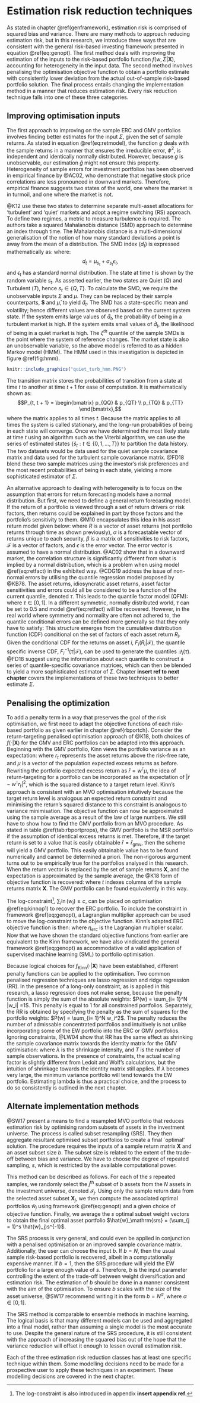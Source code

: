 # Estimation risk reduction techniques

As stated in chapter \@ref(genframework), estimation risk is comprised of squared bias and variance.
There are many methods to approach reducing estimation risk, but in this research,  we introduce three
ways that are consistent with the general risk-based investing framework presented in equation
\@ref(eq:genopt). The first method deals with improving the estimation of the inputs to the risk-based
portfolio function $f(w, \Sigma|\textbf{X})$, accounting for heterogeneity in the input data. The
second method involves penalising the optimisation objective function to obtain a portfolio estimate
with consistently lower deviation from the actual out-of-sample risk-based portfolio solution. The
final process entails changing the implementation method in a manner that reduces estimation risk.
Every risk reduction technique falls into one of these three categories.

## Improving optimisation inputs

The first approach to improving on the sample ERC and GMV portfolios involves finding better estimates
for the input $\Sigma$, given the set of sample returns. As stated in equation \@ref(eq:retmodel),
the function $g$ deals with the sample returns in a manner that ensures the irreducible error,
$\phi^2$, is independent and identically normally distributed. However, because $g$ is unobservable,
our estimation $\hat{g}$ might not ensure this property. Heterogeneity of sample errors for investment
portfolios has been observed in empirical finance by @AC02, who demonstrate that negative stock
price correlations are less pronounced in downward markets. Therefore, empirical finance suggests two
states of the world, one where the market is in turmoil, and one where the market is not. 

@K12 use these two states to determine separate multi-asset allocations for 'turbulent' and 'quiet'
markets and adopt a regime switching (RS) approach. To define two regimes, a metric to measure
turbulence is required. The authors take a squared Mahalanobis distance (SMD) approach to determine an
index through time. The Mahalanobis distance is a multi-dimensional generalisation of the notion of how
many standard deviations a point is away from the mean of a distribution. The SMD index ($d_t$) is
expressed mathematically as:
\begin{align}
d_t = (R_t - \mu)\Sigma^{-1}(R_t - \mu)^\intercal,
\end{align}
where: $$d_t = \mu_{s_t} + \sigma_{s_t}\epsilon_t,$$ and $\epsilon_t$ has a standard normal
distribution. The state at time $t$ is shown by the random variable $s_t$. As asserted earlier, the two
states are Quiet ($Q$) and Turbulent ($T$), hence $s_t \in \{Q, T\}$. To calculate the SMD, we require
the unobservable inputs $\Sigma$ and $\mu$. They can be replaced by their sample counterparts,
$\textbf{S}$ and $\hat{\mu}$, to yield $\hat{d}_t$. The SMD has a state-specific mean and volatility;
hence different values are observed based on the current system state. If the system emits large values
of $\hat{d}_t$, the probability of being in a turbulent market is high. If the system emits small
values of $\hat{d}_t$, the likelihood of being in a quiet market is high. The $\zeta^{th}$ quantile of
the sample SMDs is the point where the system of reference changes. The market state is also an
unobservable variable, so the above model is referred to as a hidden Markov model (HMM). The HMM used
in this investigation is depicted in figure \@ref(fig:hmm).

```r
knitr::include_graphics("quiet_turb_hmm.PNG")
```

The transition matrix stores the probabilities of transition from a state at time $t$ to another at
time $t + 1$ for ease of computation. It is mathematically shown as:
$$P_{t, t + 1} = \begin{bmatrix} 
p_{QQ} & p_{QT} \\
p_{TQ} & p_{TT}  
\end{bmatrix},$$
where the matrix applies to all times $t$. Because the matrix applies to all times the system is called
stationary, and the long-run probabilities of being in each state will converge. Once we have
determined the most likely state at time $t$ using an algorithm such as the Viterbi algorithm,  we can
use the series of estimated states $\{\hat{s}_t: t \in \{0, 1, ..., T\}\}$ to partition the
data history. The two datasets would be data used for the quiet sample covariance matrix and data used
for the turbulent sample covariance matrix. @FD18 blend these two sample matrices using the investor's
risk preferences and the most recent probabilities of being in each state, yielding a more
sophisticated estimator of $\Sigma$.

An alternative approach to dealing with heterogeneity is to focus on the assumption that errors for
return forecasting models have a normal distribution. But first, we need to define a general return
forecasting model. If the return of a portfolio is viewed through a set of return drivers or risk
factors, then returns could be explained in part by those factors and the portfolio's sensitivity to
them. @M10 encapsulates this idea in his asset return model given below:
\begin{align}
R &= \alpha +\beta^\intercal \mathcal{F} + \epsilon, (\#eq:retfact)
\end{align}
where $R$ is a vector of asset returns (not portfolio returns through time as shown previously),
$\alpha$ is a forecastable vector of returns unique to each security, $\beta$ is a matrix of
sensitivities to risk factors, $\mathcal{F}$ is a vector of factors, and $\epsilon$ is the error
vector. The error vector is assumed to have a normal distribution. @AC02 show that in a downward
market, the correlation structure is significantly different from what is implied by a normal
distribution, which is a problem when using model \@ref(eq:retfact) in the exhibited way. @CDG19
address the issue of non-normal errors by utilising the quantile regression model proposed by
@KB78. The asset returns, idiosyncratic asset returns, asset factor sensitivities and errors could all
be considered to be a function of the current quantile, denoted $\tau$. This leads to the quantile
factor model (QFM):
\begin{align} 
\mathcal{Q}(\tau) =  \alpha(\tau) + \beta(\tau)\mathcal{F} + \epsilon(\tau), (\#eq:qfm)
\end{align}
where $\tau \in [0, 1]$. In a different symmetric, normally distributed world, $\tau$ can be set to
$0.5$ and model \@ref(eq:retfact) will be recovered. However, in the real world where symmetry and
normality are often not adhered to, the quantile conditional errors can be defined more generally so
that they only have to satisfy:
\begin{align}
\mathbb{P}\Big[\epsilon(\tau) \leq \underline{0} \, \Big | \mathcal{F} \Big] = \tau \; .
\end{align}
This structure emerges from the cumulative distribution function (CDF) conditional on the set of
factors of each asset return $R_i$. Given the conditional CDF for the returns on asset $i$,
$F_i(R_i|\mathcal{F})$, the quantile specific inverse CDF, $F^{-1}_i(\tau| \mathcal{F})$, can be used
to generate the quantiles $\mathcal{Q}_i(\tau)$. @FD18 suggest using the information about each
quantile to construct a series of quantile-specific covariance matrices, which can then be blended to
yield a more sophisticated estimator of $\Sigma$. Chapter **insert ref to next chapter** covers the
implementations of these two techniques to better estimate $\Sigma$.

## Penalising the optimization

To add a penalty term in a way that preserves the goal of the risk optimisation, we first need to
adapt the objective functions of each risk-based portfolio as given earlier in chapter
\@ref{rbportch}. Consider the return-targeting penalised optimisation approach of @K18, both choices
of $f(\cdot|\textbf{X})$ for the GMV and ERC portfolios can be adapted into this approach. Beginning
with the GMV portfolio, Kinn views the portfolio variance as an expectation:
\begin{align*}
f(w, \Sigma  | \textbf{X}) &= w^\intercal \Sigma w &\\
& = w^\intercal (\mathbb{E}[{r}_t {r}_t^\intercal] - \mu \mu^\intercal) w & \small\text{(alternate definition of $\Sigma$)} \\
& = \mathbb{E}[|w^\intercal \mu - w^\intercal {r}_t|^2],
\end{align*}
where ${r}_t$ represents the asset returns above the risk-free rate, and $\mu$ is a vector of the
population expected excess returns as before. Rewriting the portfolio expected excess return as
$\bar{r} = w^\intercal \mu$, the idea of return-targeting for a portfolio can be incorporated as the
expectation of $|\bar{r} - w^\intercal {r}_t|^2$, which is the squared distance to a target return
level. Kinn's approach is consistent with an MVO optimisation intuitively because the target return
level is analogous an expected return constraint and minimising the return's squared distance to this
constraint is analogous to variance minimisation. The objective function can now be approximated using
the sample average as a result of the law of large numbers. We still have to show how to find the GMV
portfolio from an MVO procedure. As stated in table \@ref(tab:rbportprops), the GMV portfolio is the
MSR portfolio if the assumption of identical excess returns is met. Therefore, if the target return is
set to a value that is easily obtainable $\bar{r} = \bar{r}_\mathrm{gmv}$, then the scheme will yield
a GMV portfolio. This easily obtainable value has to be found numerically and cannot be determined a
priori. The non-rigorous argument turns out to be empirically true for the portfolios analysed in this
research. When the return vector is replaced by the set of sample returns $\textbf{X}$, and the
expectation is approximated by the sample average, the @K18 form of objective function is recovered:
\begin{align}
f_{\text{Kinn}}(w|\textbf{X}) &= \frac{1}{T} \sum_{t = 1}^T  (\bar{r}_\mathrm{gmv} - \textbf{X}^\intercal_t w)^2, (\#eq:kinnop1)
\end{align}
where $t$ indexes columns of the sample returns matrix $\textbf{X}$. The GMV portfolio can be found equivalently in this way. 

The log-constraint^[The log-constraint is also introduced in appendix **insert appendix ref**.],
$\sum_i \ln(w_i) \geq c$, can be placed on optimisation \@ref(eq:kinnop1) to recover the ERC
portfolio. To include the constraint in framework \@ref(eq:genopt), a Lagrangian multiplier approach
can be used to move the log-constraint to the objective function. Kinn's adapted ERC objective
function is then:
\begin{align}
f_{\text{Kinn}}(w|\textbf{X}) &= \frac{1}{T} \sum_{t = 1}^T  (\bar{r}_{gmv} - \textbf{X}^\intercal_t w)^2 -\eta_{erc}\sum_{i = 1}^N \ln(w_i),
\end{align}
where $\eta_{erc}$ is the Lagrangian multiplier scalar. Now that we have shown the standard objective
functions from earlier are equivalent to the Kinn framework, we have also vindicated the general
framework \@ref(eq:genopt) as accommodative of a valid application of supervised machine learning
(SML) to portfolio optimisation.

Because logical choices for $f_{\text{Kinn}}(\cdot|\textbf{X})$ have been established, different
penalty functions can be applied to the optimisation. Two common penalised regression techniques are
lasso regression and ridge regression (RR). In the presence of a long-only constraint, as is applied
in this research, a lasso regression does not make sense, because the penalty function is simply the
sum of the absolute weights: $P(w) = \sum_{i=  1}^N |w_i|  =1$. This penalty is equal to $1$ for all
constrained portfolios. Separately, the RR is obtained by specifying the penalty as the sum of squares
for the portfolio weights: $P(w) = \sum_{i=  1}^N w_i^2$. The penalty reduces the number of admissable
concentrated portfolios and intuitively is not unlike incorporating some of the EW portfolio into the
ERC or GMV portfolios. Ignoring constraints, @LW04 show that RR has the same effect as shrinking
the sample covariance matrix towards the identity matrix for the GMV optimisation:
\begin{align}
\textbf{S}_{RR} = \textbf{S} + \frac{\lambda}{T} \textbf{I}, 
\end{align}
where $\lambda$ is the shrinkage intensity, and $T$ is the number of sample observations. In the
presence of constraints, the actual scaling factor is slightly different from Ledoit and Wolf's
calculations, but the intuition of shrinkage towards the identity matrix still applies. If $\lambda$
becomes very large, the minimum variance portfolio will tend towards the EW portfolio. Estimating
lambda is thus a practical choice, and the process to do so consistently is outlined in the next
chapter.

## Alternate implementation methods

@SW17 present a means to find a resampled MVO portfolio that reduces estimation risk by optimising random subsets of assets in the investment universe. The process is called subset resampling (SRS). They then aggregate resultant optimised subset portfolios to create a final `optimal' solution. The procedure requires the inputs of a sample return matrix $\textbf{X}$ and an asset subset size $b$. The subset size is related to the extent of the trade-off between bias and variance. We have to choose the degree of repeated sampling, $s$, which is restricted by the available computational power.

This method can be described as follows. For each of the $s$ repeated samples, we randomly select the $j^{\text{th}}$ subset of $b$ assets from the $N$ assets in the investment universe, denoted $\mathcal{I}_j$. Using only the sample return data from the selected asset subset $\textbf{X}_j$, we then compute the associated optimal portfolios $\hat{w}_j$ using framework \@ref(eq:genopt) and a given choice of objective function. Finally, we average the $s$ optimal subset weight vectors to obtain the final optimal asset portfolio $\hat{w}_\mathrm{srs} = (\sum_{j = 1}^s \hat{w}_j)s^{-1}$.

The SRS process is very general, and could even be applied in conjunction with a penalised optimisation or an improved sample covariance matrix. Additionally, the user can choose the input $b$. If $b = N$, then the usual sample risk-based portfolio is recovered, albeit in a computationally expensive manner. If $b = 1$, then the SRS procedure will yield the EW portfolio for a large enough value of $s$. Therefore, $b$ is the input parameter controlling the extent of the trade-off between weight diversification and estimation risk. The estimation of $b$ should be done in a manner consistent with the aim of the optimisation. To ensure $b$ scales with the size of the asset universe, @SW17 recommend writing it in the form $b = N^{\alpha}$, where $\alpha \in [0, 1]$.

The SRS method is comparable to ensemble methods in machine learning. The logical basis is that many different models can be used and aggregated into a final model, rather than assuming a single model is the most accurate to use. Despite the general nature of the SRS procedure, it is still consistent with the approach of increasing the squared bias out of the hope that the variance reduction will offset it enough to lessen overall estimation risk.

Each of the three estimation risk reduction classes has at least one specific technique within them. Some modelling decisions need to be made for a prospective user to apply these techniques in an experiment. These modelling decisions are covered in the next chapter.
